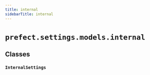 ```yaml
---
title: internal
sidebarTitle: internal
---
```


# `prefect.settings.models.internal`

## Classes

### `InternalSettings` <sup><a href="https://github.com/prefecthq/prefect/blob/main/src/prefect/settings/models/internal.py#L10" target="_blank"><Icon icon="github" size="14" /></a></sup>

